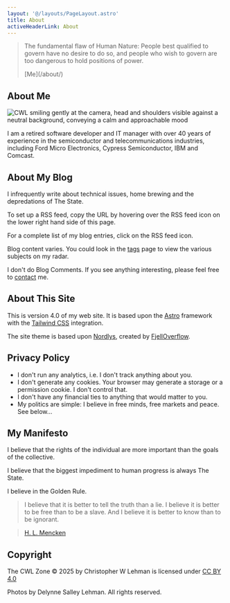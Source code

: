 ```yaml
---
layout: '@/layouts/PageLayout.astro'
title: About
activeHeaderLink: About
---
```


<blockquote>
    <p>The fundamental flaw of Human Nature: People best qualified to govern have no desire to do so, and people who wish to govern are too dangerous to hold positions of power.</p>
    <p>[Me](/about/)</p>
</blockquote>

<Separator/>

## About Me

<img
  src="https://www.gravatar.com/avatar/0292764e243bc0ec6c6f81bafa9a955044543a09230f40ae76dafc825f8730e9?s=150"
  alt="CWL smiling gently at the camera, head and shoulders visible against a neutral background, conveying a calm and approachable mood"
/>

I am a retired software developer and IT manager with over 40 years of experience in the semiconductor and telecommunications industries, including Ford Micro Electronics, Cypress Semiconductor, IBM and Comcast.

## About My Blog

I infrequently write about technical issues, home brewing and the depredations of The State.

To set up a RSS feed, copy the URL by hovering over the RSS feed icon on the lower right hand side of this page.

For a complete list of my blog entries, click on the RSS feed icon.

Blog content varies. You could look in the [tags](/tags) page to view the various subjects on my radar.

I don't do Blog Comments. If you see anything interesting, please feel free to [contact](/contact) me.

## About This Site

This is version 4.0 of my web site. It is based upon the [Astro](https://astro.build/) framework with the
[Tailwind CSS](https://tailwindcss.com/) integration.

The site theme is based upon [Nordlys](https://nordlys.fjelloverflow.dev/), created by [FjellOverflow](https://fjelloverflow.dev/).

## Privacy Policy

- I don't run any analytics, i.e. I don't track anything about you.
- I don't generate any cookies. Your browser may generate a storage or a permission cookie. I don't control that.
- I don't have any financial ties to anything that would matter to you.
- My politics are simple: I believe in free minds, free markets and peace. See below...

## My Manifesto

I believe that the rights of the individual are more important than the goals of the collective.

I believe that the biggest impediment to human progress is always The State.

I believe in the Golden Rule.

> I believe that it is better to tell the truth than a lie. I believe it is better to be free than to be a slave. And I believe it is better to know than to be ignorant.

> [H. L. Mencken](https://www.brainyquote.com/authors/h-l-mencken-quotes)

## Copyright

The CWL Zone © 2025 by Christopher W Lehman
is licensed under <a href="https://creativecommons.org/licenses/by/4.0/">CC BY 4.0</a>

Photos by Delynne Salley Lehman. All rights reserved.

